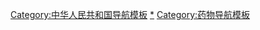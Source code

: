 [[Category:中华人民共和国导航模板|Category:中华人民共和国导航模板]]
[[Category:中华人民共和国国家基本药物|*]]
[[Category:药物导航模板|Category:药物导航模板]]